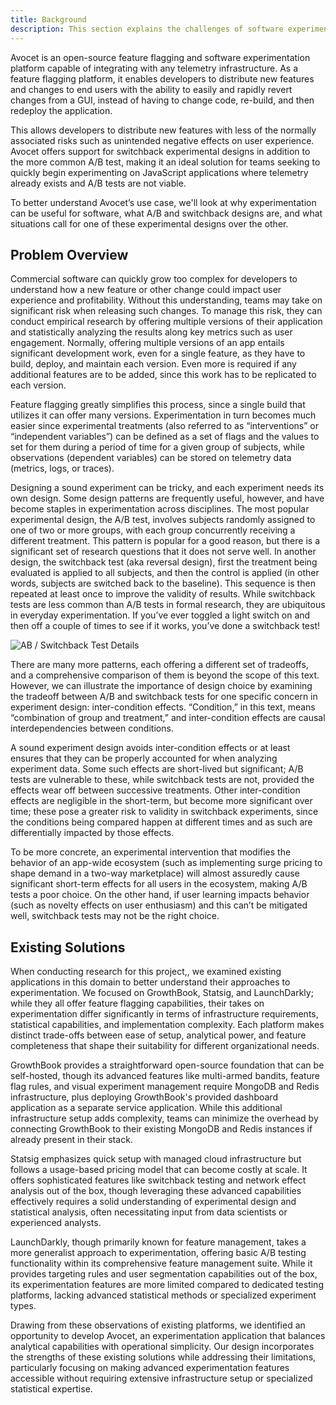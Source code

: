 ```yaml
---
title: Background
description: This section explains the challenges of software experimentation, compares different experimental design methods like A/B and switchback testing, and discusses existing solutions in the market.
---
```


Avocet is an open-source feature flagging and software experimentation platform capable of integrating with any telemetry infrastructure. As a feature flagging platform, it enables developers to distribute new features and changes to end users with the ability to easily and rapidly revert changes from a GUI, instead of having to change code, re-build, and then redeploy the application.

This allows developers to distribute new features with less of the normally associated risks such as unintended negative effects on user experience. Avocet offers support for switchback experimental designs in addition to the more common A/B test, making it an ideal solution for teams seeking to quickly begin experimenting on JavaScript applications where telemetry already exists and A/B tests are not viable.

To better understand Avocet’s use case, we'll look at why experimentation can be useful for software, what A/B and switchback designs are, and what situations call for one of these experimental designs over the other.

## Problem Overview

Commercial software can quickly grow too complex for developers to understand how a new feature or other change could impact user experience and profitability. Without this understanding, teams may take on significant risk when releasing such changes. To manage this risk, they can conduct empirical research by offering multiple versions of their application and statistically analyzing the results along key metrics such as user engagement. Normally, offering multiple versions of an app entails significant development work, even for a single feature, as they have to build, deploy, and maintain each version. Even more is required if any additional features are to be added, since this work has to be replicated to each version.

Feature flagging greatly simplifies this process, since a single build that utilizes it can offer many versions. Experimentation in turn becomes much easier since experimental treatments (also referred to as “interventions” or “independent variables”) can be defined as a set of flags and the values to set for them during a period of time for a given group of subjects, while observations (dependent variables) can be stored on telemetry data (metrics, logs, or traces).

Designing a sound experiment can be tricky, and each experiment needs its own design. Some design patterns are frequently useful, however, and have become staples in experimentation across disciplines. The most popular experimental design, the A/B test, involves subjects randomly assigned to one of two or more groups, with each group concurrently receiving a different treatment. This pattern is popular for a good reason, but there is a significant set of research questions that it does not serve well. In another design, the switchback test (aka reversal design), first the treatment being evaluated is applied to all subjects, and then the control is applied (in other words, subjects are switched back to the baseline). This sequence is then repeated at least once to improve the validity of results. While switchback tests are less common than A/B tests in formal research, they are ubiquitous in everyday experimentation. If you’ve ever toggled a light switch on and then off a couple of times to see if it works, you’ve done a switchback test!

![AB / Switchback Test Details](/ab-switchback-details.png)

There are many more patterns, each offering a different set of tradeoffs, and a comprehensive comparison of them is beyond the scope of this text. However, we can illustrate the importance of design choice by examining the tradeoff between A/B and switchback tests for one specific concern in experiment design: inter-condition effects. “Condition,” in this text, means “combination of group and treatment,” and inter-condition effects are causal interdependencies between conditions.

A sound experiment design avoids inter-condition effects or at least ensures that they can be properly accounted for when analyzing experiment data. Some such effects are short-lived but significant; A/B tests are vulnerable to these, while switchback tests are not, provided the effects wear off between successive treatments. Other inter-condition effects are negligible in the short-term, but become more significant over time; these pose a greater risk to validity in switchback experiments, since the conditions being compared happen at different times and as such are differentially impacted by those effects.

To be more concrete, an experimental intervention that modifies the behavior of an app-wide ecosystem (such as implementing surge pricing to shape demand in a two-way marketplace) will almost assuredly cause significant short-term effects for all users in the ecosystem, making A/B tests a poor choice. On the other hand, if user learning impacts behavior (such as novelty effects on user enthusiasm) and this can’t be mitigated well, switchback tests may not be the right choice.

## Existing Solutions

When conducting research for this project,, we examined existing applications in this domain to better understand their approaches to experimentation. We focused on GrowthBook, Statsig, and LaunchDarkly;  while they all offer feature flagging capabilities, their takes on experimentation differ significantly in terms of infrastructure requirements, statistical capabilities, and implementation complexity. Each platform makes distinct trade-offs between ease of setup, analytical power, and feature completeness that shape their suitability for different organizational needs.

GrowthBook provides a straightforward open-source foundation that can be self-hosted, though its advanced features like multi-armed bandits, feature flag rules, and visual experiment management require MongoDB and Redis infrastructure, plus deploying GrowthBook's provided dashboard application as a separate service application. While this additional infrastructure setup adds complexity, teams can minimize the overhead by connecting GrowthBook to their existing MongoDB and Redis instances if already present in their stack.

Statsig emphasizes quick setup with managed cloud infrastructure but follows a usage-based pricing model that can become costly at scale. It offers sophisticated features like switchback testing and network effect analysis out of the box, though leveraging these advanced capabilities effectively requires a solid understanding of experimental design and statistical analysis, often necessitating input from data scientists or experienced analysts.

LaunchDarkly, though primarily known for feature management, takes a more generalist approach to experimentation, offering basic A/B testing functionality within its comprehensive feature management suite. While it provides targeting rules and user segmentation capabilities out of the box, its experimentation features are more limited compared to dedicated testing platforms, lacking advanced statistical methods or specialized experiment types.

Drawing from these observations of existing platforms, we identified an opportunity to develop Avocet, an experimentation application that balances analytical capabilities with operational simplicity. Our design incorporates the strengths of these existing solutions while addressing their limitations, particularly focusing on making advanced experimentation features accessible without requiring extensive infrastructure setup or specialized statistical expertise.